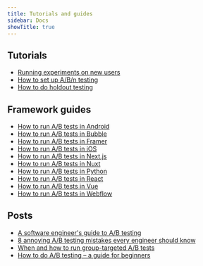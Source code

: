 ```yaml
---
title: Tutorials and guides
sidebar: Docs
showTitle: true
---
```


## Tutorials

- [Running experiments on new users](/tutorials/new-user-experiments)	
- [How to set up A/B/n testing](/tutorials/abn-testing)																					
- [How to do holdout testing](/tutorials/holdout-testing)
  
## Framework guides 
 
- [How to run A/B tests in Android](/tutorials/android-ab-tests)
- [How to run A/B tests in Bubble](/tutorials/bubble-ab-tests)
- [How to run A/B tests in Framer](/tutorials/framer-ab-tests)
- [How to run A/B tests in iOS](/tutorials/ios-ab-tests)
- [How to run A/B tests in Next.js](/tutorials/nextjs-ab-tests)
- [How to run A/B tests in Nuxt](/tutorials/nuxtjs-ab-tests)
- [How to run A/B tests in Python](/tutorials/python-ab-testing)
- [How to run A/B tests in React](/tutorials/react-ab-testing)
- [How to run A/B tests in Vue](/tutorials/vue-ab-tests)
- [How to run A/B tests in Webflow](/tutorials/webflow-ab-tests)

## Posts 

- [A software engineer's guide to A/B testing](/blog/ab-testing-guide-for-engineers)
- [8 annoying A/B testing mistakes every engineer should know](/blog/ab-testing-mistakes)
- [When and how to run group-targeted A/B tests](/blog/running-group-targeted-ab-tests)
- [How to do A/B testing – a guide for beginners](/product-engineers/how-to-do-ab-testing)